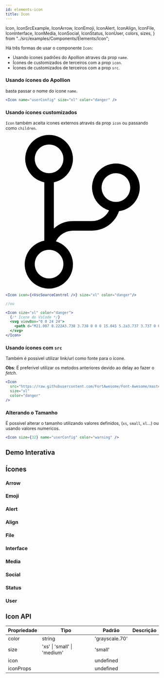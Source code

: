 ```yaml
---
id: elements-icon
title: Icon
---
```


  Icon,
  IconSrcExample,
  IconArrow,
  IconEmoji,
  IconAlert,
  IconAlign,
  IconFile,
  IconInterface,
  IconMedia,
  IconSocial,
  IconStatus,
  IconUser,
  colors,
  sizes,
} from "../src/examples/Components/Elements/Icon";


Há três formas de usar o componente `Icon`:

- Usando ícones padrões do Apollion atraves da prop `name`.
- Ícones de customizados de terceiros com a prop `icon`.
- Ícones de customizados de terceiros com a prop `src`.

### Usando ícones do Apollion

basta passar o nome do icone `name`.

<Flex ml="small" mb="small">
  <Icon name="userConfig" size="xl" color="danger" />
</Flex>

```jsx
<Icon name="userConfig" size="xl" color="danger" />
```

### Usando ícones customizados

`Icon` também aceita icones externos através da prop `icon` ou passando como `children`.

<Flex ml="small" mb="small">
  <Icon size="xl" color="danger">
    <svg viewBox="0 0 24 24">
      <path d="M21.007 8.222A3.738 3.738 0 0 0 15.045 5.2a3.737 3.737 0 0 0 1.156 6.583 2.988 2.988 0 0 1-2.668 1.67h-2.99a4.456 4.456 0 0 0-2.989 1.165V7.4a3.737 3.737 0 1 0-1.494 0v9.117a3.776 3.776 0 1 0 1.816.099 2.99 2.99 0 0 1 2.668-1.667h2.99a4.484 4.484 0 0 0 4.223-3.039 3.736 3.736 0 0 0 3.25-3.687zM4.565 3.738a2.242 2.242 0 1 1 4.484 0 2.242 2.242 0 0 1-4.484 0zm4.484 16.441a2.242 2.242 0 1 1-4.484 0 2.242 2.242 0 0 1 4.484 0zm8.221-9.715a2.242 2.242 0 1 1 0-4.485 2.242 2.242 0 0 1 0 4.485z"></path>
    </svg>
  </Icon>
</Flex>

```jsx
<Icon icon={<VscSourceControl />} size="xl" color="danger"/>

//ou

<Icon size="xl" color="danger">
  {/* Ícone do VsCode */}
  <svg viewBox="0 0 24 24">
    <path d="M21.007 8.222A3.738 3.738 0 0 0 15.045 5.2a3.737 3.737 0 0 0 1.156 6.583 2.988 2.988 0 0 1-2.668 1.67h-2.99a4.456 4.456 0 0 0-2.989 1.165V7.4a3.737 3.737 0 1 0-1.494 0v9.117a3.776 3.776 0 1 0 1.816.099 2.99 2.99 0 0 1 2.668-1.667h2.99a4.484 4.484 0 0 0 4.223-3.039 3.736 3.736 0 0 0 3.25-3.687zM4.565 3.738a2.242 2.242 0 1 1 4.484 0 2.242 2.242 0 0 1-4.484 0zm4.484 16.441a2.242 2.242 0 1 1-4.484 0 2.242 2.242 0 0 1 4.484 0zm8.221-9.715a2.242 2.242 0 1 1 0-4.485 2.242 2.242 0 0 1 0 4.485z"></path>
  </svg>
</Icon>
```

### Usando ícones com `src`

Também é possivel utilizar link/url como fonte para o ícone.

**Obs**: É preferivel utilizar os metodos anteriores devido ao delay ao fazer o _fetch_.

<Flex ml="small" mb="small">
  <Icon
    src="https://raw.githubusercontent.com/FortAwesome/Font-Awesome/master/svgs/regular/clipboard.svg"
    size="xl"
    color="danger"
  />
</Flex>

```jsx
<Icon
  src="https://raw.githubusercontent.com/FortAwesome/Font-Awesome/master/svgs/regular/clipboard.svg"
  size="xl"
  color="danger"
/>
```

### Alterando o Tamanho

É possivel alterar o tamanho utilizando valores definidos, (`xs`, `small`, `xl`...) ou usando valores numericos.

<Flex ml="small" mb="small">
  <Icon name="userConfig" size={32} color="warning" />
</Flex>

```jsx
<Icon size={32} name="userConfig" color="warning" />
```

## Demo Interativa

<Interactive>
  <Icon
    name={select("Icone", "running", [
      "arrowLeft",
      "arrowRight",
      "sort",
      "sortUp",
      "sortDown",
      "chevronLeft",
      "chevronRight",
      "chevronDown",
      "emojiAngry",
      "emojiBeamSweat",
      "emojiSadTear",
      "emojiSquintTear",
      "emojiTired",
      "emojiTongue",
      "emojiTongueSquint",
      "emojiStar",
      "alertInfo",
      "attention",
      "roundedInfo",
      "roundedAttention",
      "alignCenter",
      "alignJustify",
      "alignLeft",
      "alignRight",
      "picture",
      "pictures",
      "upload",
      "pen",
      "spinner",
      "roundedCheck",
      "ellipsisH",
      "menuBars",
      "trash",
      "times",
      "clock",
      "minus",
      "check",
      "plus",
      "playCircle",
      "shareAlt",
      "shareSquare",
      "thumbsUp",
      "thumbsDown",
      "ban",
      "unlink",
      "phoneAlt",
      "phoneSlash",
      "running",
      "user",
      "userConfig",
      "userAdd",
      "userDelete",
      "userLocked",
      "userEdit",
      "userCheck",
      "userBlock",
      "userInvalid",
    ])}
    size={select("Tamanho", "xl", sizes)}
    color={select("Color", "primary", colors)}
  />
</Interactive>

## Ícones

### Arrow

<IconArrow />

### Emoji

<IconEmoji />

### Alert

<IconAlert />

### Align

<IconAlign />

### File

<IconFile />

### Interface

<IconInterface />

### Media

<IconMedia />

### Social

<IconSocial />

### Status

<IconStatus />

### User

<IconUser />

## Icon API

| Propriedade | Tipo                        | Padrão         | Descrição |
| ----------- | --------------------------- | -------------- | --------- |
| color       | string                      | 'grayscale.70' |           |
| size        | 'xs' \| 'small' \| 'medium' | 'small'        |           |
| icon        |                             | undefined      |           |
| iconProps   |                             | undefined      |           |

